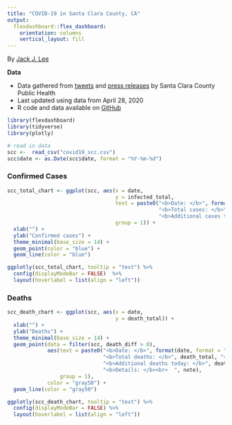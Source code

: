 ```yaml
---
title: "COVID-19 in Santa Clara County, CA"
output:
  flexdashboard::flex_dashboard:
    orientation: columns
    vertical_layout: fill
---
```


By [Jack J. Lee](https://www.jackjleescience.com)

**Data**

* Data gathered from [tweets](https://twitter.com/HealthySCC) and [press releases](https://www.sccgov.org/sites/phd/news/Pages/newsroom.aspx) by Santa Clara County Public Health
* Last updated using data from April 28, 2020
* R code and data available on [GitHub](https://github.com/jackjlee/covid19_scc)


```r
library(flexdashboard)
library(tidyverse)
library(plotly)

# read in data
scc <-  read_csv("covid19_scc.csv")
scc$date <- as.Date(scc$date, format = "%Y-%m-%d")

```

### Confirmed Cases
```r
scc_total_chart <- ggplot(scc, aes(x = date,
                                   y = infected_total,
                                   text = paste0("<b>Date: </b>", format(date, format = "%b %d"), "<br>",
                                                 "<b>Total cases: </b>", infected_total, "<br>",
                                                 "<b>Additional cases today: </b>", infected_diff),
                                   group = 1)) +
  xlab("") +
  ylab("Confirmed cases") +
  theme_minimal(base_size = 14) +
  geom_point(color = "blue") +
  geom_line(color = "blue")

ggplotly(scc_total_chart, tooltip = "text") %>%
  config(displayModeBar = FALSE)  %>%
  layout(hoverlabel = list(align = "left"))
```

### Deaths
```r
scc_death_chart <- ggplot(scc, aes(x = date,
                                   y = death_total)) +
  xlab("") +
  ylab("Deaths") +
  theme_minimal(base_size = 14) +
  geom_point(data = filter(scc, death_diff > 0),
             aes(text = paste0("<b>Date: </b>", format(date, format = "%b %d"), "<br>",
                               "<b>Total deaths: </b>", death_total, "<br>",
                               "<b>Additional deaths today: </b>", death_diff, "<br>",
                               "<b>Details: </b><br>  ", note),
                 group = 1),
             color = "gray50") +
  geom_line(color = "gray50")

ggplotly(scc_death_chart, tooltip = "text") %>%
  config(displayModeBar = FALSE) %>%
  layout(hoverlabel = list(align = "left"))
```
